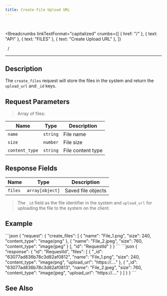 ```yaml
---
title: Create File Upload URL
---
```


<br />



<Breadcrumbs
  linkTextFormat="capitalized"
  crumbs={[
    { href: "/" },
    { text: "API" },
    { text: "FILES" },
    { text: "Create Upload URL" },
  ]}
>
  <Icon slot="index" name="seti:powershell" />
  <span slot="separator">&nbsp;&nbsp;/&nbsp;</span>
</Breadcrumbs>

---


## Description

> <Badge text="wss" variant="tip" size="large" />
> <Badge text="create_files" size="large" />

The `create_files` request will store the files in the system and return the `upload_url` and `_id` keys.

## Request Parameters

> Array of files:

| Name           | Type     | Description       |
| -------------- | -------- | ----------------- |
| `name`         | `string` | File name         |
| `size`         | `number` | File size         |
| `content_type` | `string` | File content type |

## Response Fields

| Name    | Type            | Description        |
| ------- | --------------- | ------------------ |
| `files` | `array[object]` | Saved file objects |

> The `_id` field as the file identifier in the system and `upload_url` for uploading the file to the system on the client.

## Example

<Tabs>
  <TabItem label="Request">
```json
{
  "request": {
    "create_files": [
      { "name": "File_1.png", "size": 240, "content_type": "image/png" },
      { "name": "File_2.jpeg", "size": 760, "content_type": "image/jpeg" }
    ],
    "id": "RequestId"
  }
}
```
  </TabItem>  
</Tabs>

<Tabs>
  <TabItem label="Response">
```json
{
  "response": {
    "id": "RequestId",
    "files": [
      {
        "_id": "63077ad836b78c3d82af0812",
        "name": "File_1.png",
        "size": 240,
        "content_type": "image/png",
        "upload_url": "https://...."
      },
      {
        "_id": "63077ad836b78c3d82af0813",
        "name": "File_2.jpeg",
        "size": 760,
        "content_type": "image/jpeg",
        "upload_url": "https://...."
      }
    ]
  }
}
```
  </TabItem>  
</Tabs>

## See Also

<LinkCard
  title="DataBase Records"
  href="/deployment/db-records/"
  description="Collection of complete objects stored in the database."
/>

<script
  src="https://giscus.app/client.js"
  data-repo="Oleksandr1414/cathedra-slytherin"
  data-repo-id="R_kgDOI8uafg"
  data-category="[ВВЕДІТЬ CATEGORY NAME]"
  data-category-id="[ВВЕДІТЬ CATEGORY ID]"
  data-mapping="pathname"
  data-strict="0"
  data-reactions-enabled="1"
  data-emit-metadata="0"
  data-input-position="bottom"
  data-theme="preferred_color_scheme"
  data-lang="uk"
  crossorigin="anonymous"
  async
></script>

